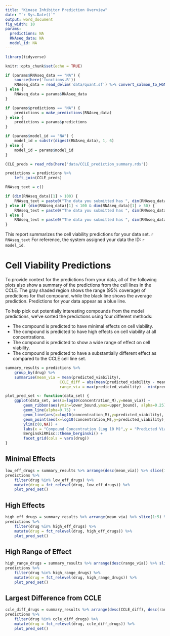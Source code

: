 ```yaml
---
title: "Kinase Inhibitor Prediction Overview"
date: "`r Sys.Date()`"
output: word_document
fig_width: 10
params:
  predictions: NA
  RNAseq_data: NA
  model_id: NA
---
```


```r
library(tidyverse)

knitr::opts_chunk$set(echo = TRUE)

if (params$RNAseq_data == "NA") {
	source(here('functions.R'))
	RNAseq_data = read_delim('data/quant.sf') %>% convert_salmon_to_HGNC_TPM()
} else {
	RNAseq_data = params$RNAseq_data
}

if (params$predictions == "NA") {
	predictions = make_predictions(RNAseq_data)
} else {
	predictions = params$predictions
}

if (params$model_id == "NA") {
	model_id = substr(digest(RNAseq_data), 1, 6)
} else {
	model_id = params$model_id
}

CCLE_preds = read_rds(here('data/CCLE_prediction_summary.rds'))

predictions = predictions %>%
	left_join(CCLE_preds)
```

```r
RNAseq_text = c()

if (dim(RNAseq_data)[1] > 100) {
	RNAseq_text = paste0("The data you submitted has ", dim(RNAseq_data)[1], " out of the 110 genes included in the model.")
} else if (dim(RNAseq_data)[1] < 100 & dim(RNAseq_data)[1] > 50) {
	RNAseq_text = paste0("The data you submitted has ", dim(RNAseq_data)[1], " out of the 110 genes included in the model. There was a problem with finding many of the genes in your data set. All genes missing from your data were filled with the average value from the cell lines in the CCLE. If you think this is an error, please get in touch with me through github (https://github.com/mbergins/kinase_inhibitor_pred_app).")
} else {
	RNAseq_text = paste0("The data you submitted has ", dim(RNAseq_data)[1], " out of the 110 genes included in the model. The system wasn't able to find a majority of the genes expected. All genes missing from your data were filled with the average value from the cell lines in the CCLE. The following predictions are not customized for your data.  If you think this is an error, please get in touch with me through github (https://github.com/mbergins/kinase_inhibitor_pred_app).")
}

```

This report summarizes the cell viability predictions for your data set. `r RNAseq_text` For reference, the system assigned your data the ID: `r model_id`.

# Cell Viability Predictions

To provide context for the predictions from your data, all of the following plots also show a summary of the predictions from the cell lines in the CCLE. The gray shaded region shows the range (95% coverage) of predictions for that compound, while the black line shows the average prediction. Predictions for your data appear as a blue line.

To help pick out potentially interesting compounds from the model predictions, we've sorted the predictions using four different methods:

* The compound is predicted to have minimal effects on cell viability.
* The compound is predicted to have high effects on cell viability at all concentrations.
* The compound is predicted to show a wide range of effect on cell viability.
* The compound is predicted to have a substantially different effect as compared to the CCLE cell line set.

```r
summary_results = predictions %>% 
	group_by(drug) %>%
	summarise(mean_via = mean(predicted_viability),
						CCLE_diff = abs(mean(predicted_viability - mean_via)),
						range_via = max(predicted_viability) - min(predicted_viability))

plot_pred_set <- function(data_set) {
	ggplot(data_set, aes(x=log10(concentration_M),y=mean_via)) +
		geom_ribbon(aes(ymin=lower_bound,ymax=upper_bound), alpha=0.25) +
		geom_line(alpha=0.75) +
		geom_line(aes(x=log10(concentration_M),y=predicted_viability), color = "blue") +
		geom_point(aes(x=log10(concentration_M),y=predicted_viability), color = "blue") +
		ylim(c(0,NA)) +
		labs(x = "Compound Concentration (Log 10 M)",y = "Predicted Viability") +
		BerginskiRMisc::theme_berginski() +
		facet_grid(cols = vars(drug))
}
```

## Minimal Effects

```r
low_eff_drugs = summary_results %>% arrange(desc(mean_via)) %>% slice(1:5) %>% pull(drug)
predictions %>%
	filter(drug %in% low_eff_drugs) %>%
	mutate(drug = fct_relevel(drug, low_eff_drugs)) %>%
	plot_pred_set()
```

## High Effects

```r
high_eff_drugs = summary_results %>% arrange(mean_via) %>% slice(1:5) %>% pull(drug)
predictions %>%
	filter(drug %in% high_eff_drugs) %>%
	mutate(drug = fct_relevel(drug, high_eff_drugs)) %>%
	plot_pred_set()
```

## High Range of Effect

```r
high_range_drugs = summary_results %>% arrange(desc(range_via)) %>% slice(1:5) %>% pull(drug)
predictions %>%
	filter(drug %in% high_range_drugs) %>%
	mutate(drug = fct_relevel(drug, high_range_drugs)) %>%
	plot_pred_set()
```

## Largest Difference from CCLE

```r
ccle_diff_drugs = summary_results %>% arrange(desc(CCLE_diff), desc(range_via)) %>% slice(1:5) %>% pull(drug)
predictions %>%
	filter(drug %in% ccle_diff_drugs) %>%
	mutate(drug = fct_relevel(drug, ccle_diff_drugs)) %>%
	plot_pred_set()
```
